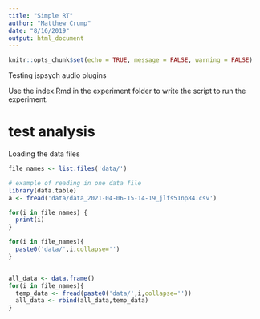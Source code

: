```yaml
---
title: "Simple RT"
author: "Matthew Crump"
date: "8/16/2019"
output: html_document
---
```


```r
knitr::opts_chunk$set(echo = TRUE, message = FALSE, warning = FALSE)
```

Testing jspsych audio plugins

Use the index.Rmd in the experiment folder to write the script to run the experiment.

# test analysis

Loading the data files

```r
file_names <- list.files('data/')

# example of reading in one data file
library(data.table)
a <- fread('data/data_2021-04-06-15-14-19_jlfs51np84.csv')

for(i in file_names) {
  print(i)
}

for(i in file_names){
  paste0('data/',i,collapse='')
}


all_data <- data.frame()
for(i in file_names){
  temp_data <- fread(paste0('data/',i,collapse=''))
  all_data <- rbind(all_data,temp_data)
}

```


